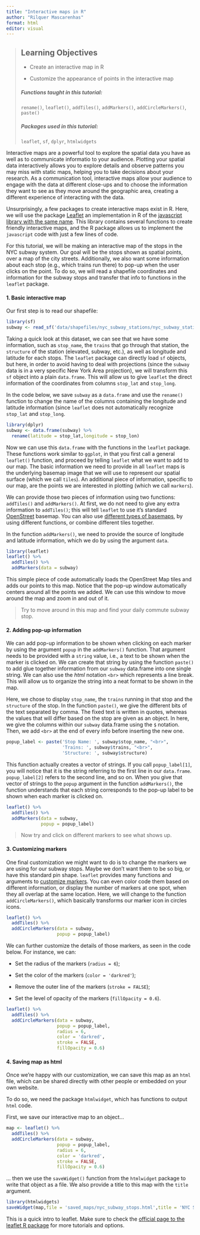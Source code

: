 ```yaml
---
title: "Interactive maps in R"
author: "Rilquer Mascarenhas"
format: html
editor: visual
---
```


> ## Learning Objectives
>
> -   Create an interactive map in R
>
> -   Customize the appearance of points in the interactive map
>
> ##### Functions taught in this tutorial:
>
> `rename()`, `leaflet()`, `addTiles()`, `addMarkers()`, `addCircleMarkers()`, `paste()`
>
> ##### Packages used in this tutorial:
>
> `leaflet`, `sf`, `dplyr`, `htmlwidgets`

Interactive maps are a powerful tool to explore the spatial data you have as well as to communicate informatio to your audience. Plotting your spatial data interactively allows you to explore details and observe patterns you may miss with static maps, helping you to take decisions about your research. As a communication tool, interactive maps allow your audience to engage with the data at different close-ups and to choose the information they want to see as they move around the geographic area, creating a different experience of interacting with the data.

Unsurprisingly, a few packages to create interactive maps exist in R. Here, we will use the package [Leaflet](https://rstudio.github.io/leaflet/) an implementation in R of the [javascript library with the same name](https://leafletjs.com/). This library contains several functions to create friendly interactive maps, and the R package allows us to implement the `javascript` code with just a few lines of code.

For this tutorial, we will be making an interactive map of the stops in the NYC subway system. Our goal will be the stops shown as spatial points, over a map of the city streets. Additionally, we also want some information about each stop (e.g., which trains run there) to pop-up when the user clicks on the point. To do so, we will read a shapefile coordinates and information for the subway stops and transfer that info to functions in the `leaflet` package.

#### 1. Basic interactive map

Our first step is to read our shapefile:

```r
library(sf)
subway <- read_sf('data/shapefiles/nyc_subway_stations/nyc_subway_stations.shp')
```

Taking a quick look at this dataset, we can see that we have some information, such as `stop_name`, the `trains` that go through that station, the `structure` of the station (elevated, subway, etc.), as well as longitude and latitude for each stops. The `leaflet` package can directly load `sf` objects, but here, in order to avoid having to deal with projections (since the `subway` data is in a very specific New York Area projection), we will transform this `sf` object into a plain `data.frame`. This will allow us to give `leaflet` the direct information of the coordinates from columns `stop_lat` and `stop_long`.

In the code below, we save `subway` as a `data.frame` and use the `rename()` function to change the name of the columns containing the longitude and latitude information (since `leaflet` does not automatically recognize `stop_lat` and `stop_long`.

```r
library(dplyr)
subway <- data.frame(subway) %>%
  rename(latitude = stop_lat,longitude = stop_lon)
```

Now we can use this `data.frame` with the functions in the `leaflet` package. These functions work similar to `ggplot`, in that you first call a general `leaflet()` function, and proceed by telling `leaflet` what we want to add to our map. The basic information we need to provide in all `leaflet` maps is the underlying basemap image that we will use to represent our spatial surface (which we call `tiles`). An additional piece of information, specific to our map, are the points we are interested in plotting (which we call `markers`).

We can provide those two pieces of information using two functions: `addTiles()` and `addMarkers()`. At first, we do not need to give any extra information to `addTiles()`; this will tell `leaflet` to use it's standard [OpenStreet](openstreetmap.org) basemap. You can also use [different types of basemaps](http://rstudio.github.io/leaflet/basemaps.html), by using different functions, or combine different tiles together.

In the function `addMarkers()`, we need to provide the source of longitude and latitude information, which we do by using the argument `data`.

```r
library(leaflet)
leaflet() %>%
  addTiles() %>% 
  addMarkers(data = subway)
```

This simple piece of code automatically loads the OpenStreet Map tiles and adds our points to this map. Notice that the pop-up window automatically centers around all the points we added. We can use this window to move around the map and zoom in and out of it.

> Try to move around in this map and find your daily commute subway stop.

#### 2. Adding pop-up information

We can add pop-up information to be shown when clicking on each marker by using the argument `popup` in the `addMarkers()` function. That argument needs to be provided with a `string` value, i.e., a text to be shown when the marker is clicked on. We can create that string by using the function `paste()` to add glue together information from our `subway` data.frame into one single string. We can also use the *html* notation `<br>` which represents a line break. This will allow us to organize the string into a neat format to be shown in the map.

Here, we chose to display `stop_name`, the `trains` running in that stop and the `structure` of the stop. In the function `paste()`, we give the different bits of the text separated by comma. The fixed text is written in quotes, whereas the values that will differ based on the stop are given as an object. In here, we give the columns within our `subway` data.frame using the `$` notation. Then, we add `<br>` at the end of every info before inserting the new one.

```r
popup_label <- paste('Stop Name: ', subway$stop_name, "<br>",
                     'Trains: ', subway$trains, "<br>",
                     'Structure: ', subway$structure)
```

This function actually creates a vector of strings. If you call `popup_label[1]`, you will notice that it is the string referring to the first line in our `data.frame`. `popup_label[2]` refers to the second line, and so on. When you give that vector of strings to the `popup` argument in the function `addMarkers()`, the function understands that each string corresponds to the pop-up label to be shown when each marker is clicked on.

```r
leaflet() %>%
  addTiles() %>% 
  addMarkers(data = subway,
             popup = popup_label)
```

> Now try and click on different markers to see what shows up.

#### 3. Customizing markers

One final customization we might want to do is to change the markers we are using for our subway stops. Maybe we don't want them to be so big, or have this standard pin shape. `leaflet` provides many functions and arguments to [customize markers](http://rstudio.github.io/leaflet/markers.html). You can even color code them based on different information, or display the number of markers at one spot, when they all overlap at the same location. Here, we will change to the function `addCircleMarkers()`, which basically transforms our marker icon in circles icons.

```r
leaflet() %>%
  addTiles() %>% 
  addCircleMarkers(data = subway,
                   popup = popup_label)
```

We can further customize the details of those markers, as seen in the code below. For instance, we can:

-   Set the radius of the markers (`radius = 6`);

-   Set the color of the markers (`color = 'darkred'`);

-   Remove the outer line of the markers (`stroke = FALSE`);

-   Set the level of opacity of the markers (`fillOpacity = 0.6`).

```r
leaflet() %>%
  addTiles() %>% 
  addCircleMarkers(data = subway,
                   popup = popup_label,
                   radius = 6,
                   color = 'darkred',
                   stroke = FALSE,
                   fillOpacity = 0.6)
```

#### 4. Saving map as html

Once we're happy with our customization, we can save this map as an `html` file, which can be shared directly with other people or embedded on your own website.

To do so, we need the package `htmlwidget`, which has functions to output `html` code.

First, we save our interactive map to an object...

```r
map <- leaflet() %>%
  addTiles() %>% 
  addCircleMarkers(data = subway,
                   popup = popup_label,
                   radius = 6,
                   color = 'darkred',
                   stroke = FALSE,
                   fillOpacity = 0.6)
```

... then we use the `saveWidget()` function from the `htmlwidget` package to write that object as a file. We also provide a title to this map with the `title` argument.

```r
library(htmlwidgets)
saveWidget(map,file = 'saved_maps/nyc_subway_stops.html',title = 'NYC Subway Stops')
```

This is a quick intro to leaflet. Make sure to check the [official page to the leaflet R package](https://rstudio.github.io/leaflet/) for more tutorials and options.
